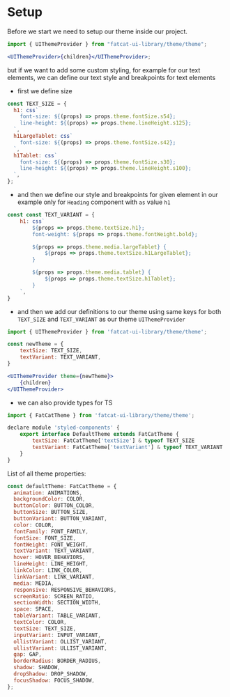 
<Meta title="Setup/Setup" />

# Setup

Before we start we need to setup our theme inside our project.

```jsx
import { UIThemeProvider } from "fatcat-ui-library/theme/theme";

<UIThemeProvider>{children}</UIThemeProvider>;
```

but if we want to add some custom styling, for example for our text elements,
we can define our text style and breakpoints for text elements

- first we define size

```jsx
const TEXT_SIZE = {
  h1: css`
    font-size: ${(props) => props.theme.fontSize.s54};
    line-height: ${(props) => props.theme.lineHeight.s125};
  `,
  h1LargeTablet: css`
    font-size: ${(props) => props.theme.fontSize.s42};
  `,
  h1Tablet: css`
    font-size: ${(props) => props.theme.fontSize.s30};
    line-height: ${(props) => props.theme.lineHeight.s100};
  `,
};
```

- and then we define our style and breakpoints for given element in our example only for `Heading` component with `as` value `h1`

```jsx
const const TEXT_VARIANT = {
	h1: css`
		${props => props.theme.textSize.h1};
		font-weight: ${props => props.theme.fontWeight.bold};

		${props => props.theme.media.largeTablet} {
			${props => props.theme.textSize.h1LargeTablet};
		}

		${props => props.theme.media.tablet} {
			${props => props.theme.textSize.h1Tablet};
		}
	`,
}
```

- and then we add our definitions to our theme using same keys for both `TEXT_SIZE` and `TEXT_VARIANT` as our theme `UIThemeProvider`

```jsx
import { UIThemeProvider } from 'fatcat-ui-library/theme/theme';

const newTheme = {
	textSize: TEXT_SIZE,
	textVariant: TEXT_VARIANT,
}

<UIThemeProvider theme={newTheme}>
	{children}
</UIThemeProvider>
```

- we can also provide types for TS

```jsx
import { FatCatTheme } from 'fatcat-ui-library/theme/theme';

declare module 'styled-components' {
	export interface DefaultTheme extends FatCatTheme {
		textSize: FatCatTheme['textSize'] & typeof TEXT_SIZE
		textVariant: FatCatTheme['textVariant'] & typeof TEXT_VARIANT
	}
}
```

List of all theme properties:

```jsx
const defaultTheme: FatCatTheme = {
  animation: ANIMATIONS,
  backgroundColor: COLOR,
  buttonColor: BUTTON_COLOR,
  buttonSize: BUTTON_SIZE,
  buttonVariant: BUTTON_VARIANT,
  color: COLOR,
  fontFamily: FONT_FAMILY,
  fontSize: FONT_SIZE,
  fontWeight: FONT_WEIGHT,
  textVariant: TEXT_VARIANT,
  hover: HOVER_BEHAVIORS,
  lineHeight: LINE_HEIGHT,
  linkColor: LINK_COLOR,
  linkVariant: LINK_VARIANT,
  media: MEDIA,
  responsive: RESPONSIVE_BEHAVIORS,
  screenRatio: SCREEN_RATIO,
  sectionWidth: SECTION_WIDTH,
  space: SPACE,
  tableVariant: TABLE_VARIANT,
  textColor: COLOR,
  textSize: TEXT_SIZE,
  inputVariant: INPUT_VARIANT,
  ollistVariant: OLLIST_VARIANT,
  ullistVariant: ULLIST_VARIANT,
  gap: GAP,
  borderRadius: BORDER_RADIUS,
  shadow: SHADOW,
  dropShadow: DROP_SHADOW,
  focusShadow: FOCUS_SHADOW,
};
```
